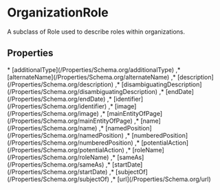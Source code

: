 # OrganizationRole

A subclass of Role used to describe roles within organizations.

## Properties

<Grid>
* [additionalType](/Properties/Schema.org/additionalType)
,* [alternateName](/Properties/Schema.org/alternateName)
,* [description](/Properties/Schema.org/description)
,* [disambiguatingDescription](/Properties/Schema.org/disambiguatingDescription)
,* [endDate](/Properties/Schema.org/endDate)
,* [identifier](/Properties/Schema.org/identifier)
,* [image](/Properties/Schema.org/image)
,* [mainEntityOfPage](/Properties/Schema.org/mainEntityOfPage)
,* [name](/Properties/Schema.org/name)
,* [namedPosition](/Properties/Schema.org/namedPosition)
,* [numberedPosition](/Properties/Schema.org/numberedPosition)
,* [potentialAction](/Properties/Schema.org/potentialAction)
,* [roleName](/Properties/Schema.org/roleName)
,* [sameAs](/Properties/Schema.org/sameAs)
,* [startDate](/Properties/Schema.org/startDate)
,* [subjectOf](/Properties/Schema.org/subjectOf)
,* [url](/Properties/Schema.org/url)

</Grid>

